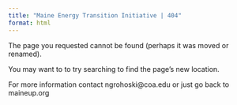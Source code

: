 ```yaml
---
title: "Maine Energy Transition Initiative | 404"
format: html
---
```


The page you requested cannot be found (perhaps it was moved or renamed).

You may want to to try searching to find the page's new location.

For more information contact ngrohoski@coa.edu or just go back to maineup.org